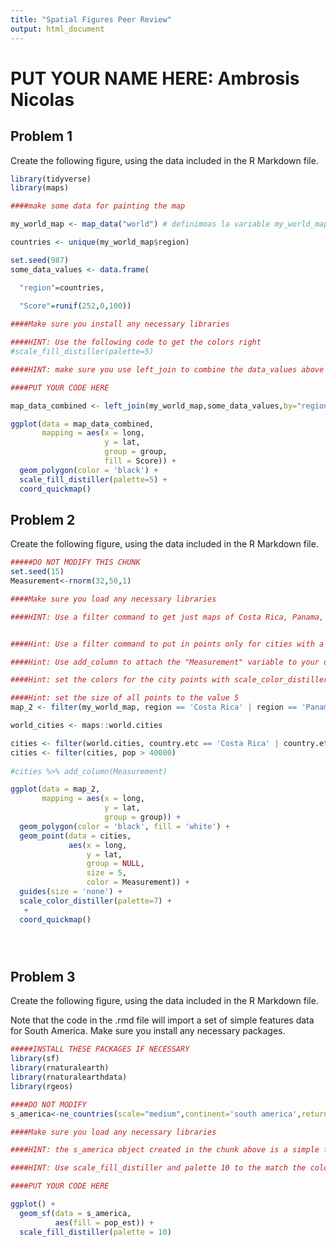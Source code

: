 ---
title: "Spatial Figures Peer Review"
output: html_document
---
# PUT YOUR NAME HERE: Ambrosis Nicolas

## Problem 1

Create the following figure, using the data included in the R Markdown file.

```{r problem_1_data,include=FALSE}

library(tidyverse)
library(maps)

####make some data for painting the map

my_world_map <- map_data("world") # definimoas la variable my_world_map que tiene la info del maapa del mundo

countries <- unique(my_world_map$region)

set.seed(987)
some_data_values <- data.frame(

  "region"=countries,
  
  "Score"=runif(252,0,100))

```

```{r problem_1,echo=FALSE,message=FALSE}

####Make sure you install any necessary libraries

####HINT: Use the following code to get the colors right
#scale_fill_distiller(palette=5)

####HINT: make sure you use left_join to combine the data_values above to the world map data in my_world_map

####PUT YOUR CODE HERE

map_data_combined <- left_join(my_world_map,some_data_values,by="region")

ggplot(data = map_data_combined,
       mapping = aes(x = long,
                     y = lat,
                     group = group,
                     fill = Score)) +
  geom_polygon(color = 'black') +
  scale_fill_distiller(palette=5) +
  coord_quickmap()
```

## Problem 2

Create the following figure, using the data included in the R Markdown file.


```{r problem_2_data,include=FALSE}

#####DO NOT MODIFY THIS CHUNK
set.seed(15)
Measurement<-rnorm(32,50,1)
```


```{r solution_p2,echo=FALSE,message=FALSE}

####Make sure you load any necessary libraries

####HINT: Use a filter command to get just maps of Costa Rica, Panama, and Nicaragua


####Hint: Use a filter command to put in points only for cities with a population of greater than 40,000. This should leave you with 32 cities.

####Hint: Use add_column to attach the "Measurement" variable to your data, and set that to the color aesthetic when you draw the points.

####Hint: set the colors for the city points with scale_color_distiller(palette=7)

####Hint: set the size of all points to the value 5
map_2 <- filter(my_world_map, region == 'Costa Rica' | region == 'Panama' | region == 'Nicaragua')

world_cities <- maps::world.cities

cities <- filter(world.cities, country.etc == 'Costa Rica' | country.etc == 'Panama' | country.etc == 'Nicaragua')
cities <- filter(cities, pop > 40000)
 
#cities %>% add_column(Measurement)

ggplot(data = map_2,
       mapping = aes(x = long,
                     y = lat,
                     group = group)) +
  geom_polygon(color = 'black', fill = 'white') +
  geom_point(data = cities,
             aes(x = long,
                 y = lat,
                 group = NULL,
                 size = 5,
                 color = Measurement)) +
  guides(size = 'none') +
  scale_color_distiller(palette=7) +
   +
  coord_quickmap()





```

## Problem 3

Create the following figure, using the data included in the R Markdown file.

Note that the code in the .rmd file will import a set of simple features data for South America. Make sure you install any necessary packages. 

```{r problem_3_data,include=FALSE}

#####INSTALL THESE PACKAGES IF NECESSARY
library(sf)
library(rnaturalearth)
library(rnaturalearthdata)
library(rgeos)

####DO NOT MODIFY
s_america<-ne_countries(scale="medium",continent='south america',returnclass="sf")

```

```{r problem3,echo=FALSE}

####Make sure you load any necessary libraries

####HINT: the s_america object created in the chunk above is a simple features object with many columns. Identify the correct column based on the solution figure and use it to color in the choropleth.

####HINT: Use scale_fill_distiller and palette 10 to the match the colors.

####PUT YOUR CODE HERE

ggplot() +
  geom_sf(data = s_america,
          aes(fill = pop_est)) +
  scale_fill_distiller(palette = 10)

```


